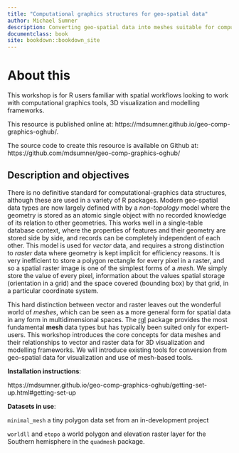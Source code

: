 ```yaml
---
title: "Computational graphics structures for geo-spatial data"
author: Michael Sumner
description: Converting geo-spatial data into meshes suitable for computational graphics systems. 
documentclass: book
site: bookdown::bookdown_site
---
```


# About this

This workshop is for R users familiar with spatial workflows looking to work with computational graphics tools, 3D visualization and modelling frameworks. 

This resource is published online at: https://mdsumner.github.io/geo-comp-graphics-oghub/.

The source code to create this resource is available on Github at:  https://github.com/mdsumner/geo-comp-graphics-oghub/ 

## Description and objectives

There is no definitive standard for computational-graphics data structures, although these are used in a variety of R packages. Modern geo-spatial data types are now largely defined with by a *non-topology* model where the geometry is stored as an atomic single object with no recorded knowledge of its relation to other geometries. This works well in a single-table database context, where the properties of features and their geometry are stored side by side, and records can be completely independent of each other. This model is used for *vector* data, and requires a strong distinction to *raster* data where geometry is kept implicit for efficiency reasons. It is very inefficient to store a polygon rectangle for every pixel in a raster, and so a spatial raster image is one of the simplest forms of a *mesh*. We simply store the value of every pixel, information about the values spatial storage (orientation in a grid) and the space covered (bounding box) by that grid, in a particular coordinate system. 

This hard distinction between vector and raster leaves out the wonderful world of *meshes*, which can be seen as a more general form for spatial data in any form in multidimensional spaces. 
The [rgl](https://CRAN.r-project.org/package=rgl) package provides the most fundamental **mesh** data types but has typically been suited only for expert-users. This workshop introduces the core concepts for data meshes and their relationships to vector and raster data for 3D visualization and modelling frameworks. We will introduce existing tools for conversion from geo-spatial data for visualization and use of mesh-based tools. 

**Installation instructions**: 

https://mdsumner.github.io/geo-comp-graphics-oghub/getting-set-up.html#getting-set-up

**Datasets in use**: 

`minimal_mesh` a tiny polygon data set from an in-development project

`worldll` and `etopo` a world polygon and elevation raster layer for the Southern hemisphere in the `quadmesh` package. 

